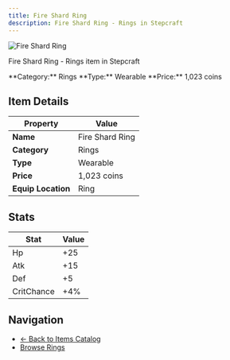 ```yaml
---
title: Fire Shard Ring
description: Fire Shard Ring - Rings in Stepcraft
---
```


<div className="flex items-start gap-6 mb-8">
  <div className="flex-shrink-0">
    <img src="/assets/resources/trinketry/rings/fire_shard.png" alt="Fire Shard Ring" className="w-24 h-24 border rounded-lg" />
  </div>
  <div className="flex-1">
    <div className="space-y-2">
      <p className="text-lg text-muted-foreground">Fire Shard Ring - Rings item in Stepcraft</p>
      <div className="flex flex-wrap gap-4 text-sm">
        <span className="px-2 py-1 bg-blue-100 dark:bg-blue-900 rounded-md">
          **Category:** Rings
        </span>
        <span className="px-2 py-1 bg-green-100 dark:bg-green-900 rounded-md">
          **Type:** Wearable
        </span>
        <span className="px-2 py-1 bg-yellow-100 dark:bg-yellow-900 rounded-md">
          **Price:** 1,023 coins
        </span>
      </div>
    </div>
  </div>
</div>

## Item Details

| Property | Value |
|----------|-------|
| **Name** | Fire Shard Ring |
| **Category** | Rings |
| **Type** | Wearable |
| **Price** | 1,023 coins |
| **Equip Location** | Ring |



## Stats

| Stat | Value |
|------|-------|
| Hp | +25 |
| Atk | +15 |
| Def | +5 |
| CritChance | +4% |


## Navigation

- [← Back to Items Catalog](/docs/items)
- [Browse Rings](/docs/items#rings)
